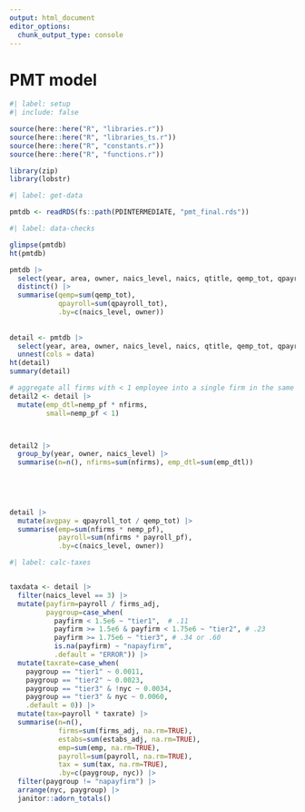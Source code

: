 ```yaml
---
output: html_document
editor_options: 
  chunk_output_type: console
---
```


# PMT model

```r
#| label: setup
#| include: false

source(here::here("R", "libraries.r"))
source(here::here("R", "libraries_ts.r"))
source(here::here("R", "constants.r"))
source(here::here("R", "functions.r"))

library(zip)
library(lobstr)

```

```r
#| label: get-data

pmtdb <- readRDS(fs::path(PDINTERMEDIATE, "pmt_final.rds"))


```

```r
#| label: data-checks

glimpse(pmtdb)
ht(pmtdb)

pmtdb |> 
  select(year, area, owner, naics_level, naics, qtitle, qemp_tot, qpayroll_tot) |> 
  distinct() |> 
  summarise(qemp=sum(qemp_tot),
            qpayroll=sum(qpayroll_tot),
            .by=c(naics_level, owner))
  
  
detail <- pmtdb |> 
  select(year, area, owner, naics_level, naics, qtitle, qemp_tot, qpayroll_tot, fscode, firmsize, fslb, fsub, sfirms, semp, spayroll, data) |> 
  unnest(cols = data)
ht(detail)
summary(detail)

# aggregate all firms with < 1 employee into a single firm in the same group? 
detail2 <- detail |> 
  mutate(emp_dtl=nemp_pf * nfirms,
         small=nemp_pf < 1)



detail2 |> 
  group_by(year, owner, naics_level) |> 
  summarise(n=n(), nfirms=sum(nfirms), emp_dtl=sum(emp_dtl))

 
 
 

detail |> 
  mutate(avgpay = qpayroll_tot / qemp_tot) |>
  summarise(emp=sum(nfirms * nemp_pf),
            payroll=sum(nfirms * payroll_pf),
            .by=c(naics_level, owner))

```

```r
#| label: calc-taxes


taxdata <- detail |> 
  filter(naics_level == 3) |>
  mutate(payfirm=payroll / firms_adj,
         paygroup=case_when(
           payfirm < 1.5e6 ~ "tier1",  # .11
           payfirm >= 1.5e6 & payfirm < 1.75e6 ~ "tier2", # .23
           payfirm >= 1.75e6 ~ "tier3", # .34 or .60
           is.na(payfirm) ~ "napayfirm",
           .default = "ERROR")) |>
  mutate(taxrate=case_when(
    paygroup == "tier1" ~ 0.0011,
    paygroup == "tier2" ~ 0.0023,
    paygroup == "tier3" & !nyc ~ 0.0034,
    paygroup == "tier3" & nyc ~ 0.0060,
    .default = 0)) |>
  mutate(tax=payroll * taxrate) |>
  summarise(n=n(),
            firms=sum(firms_adj, na.rm=TRUE),
            estabs=sum(estabs_adj, na.rm=TRUE),
            emp=sum(emp, na.rm=TRUE),
            payroll=sum(payroll, na.rm=TRUE),
            tax = sum(tax, na.rm=TRUE),
            .by=c(paygroup, nyc)) |> 
  filter(paygroup != "napayfirm") |>
  arrange(nyc, paygroup) |> 
  janitor::adorn_totals()


```
